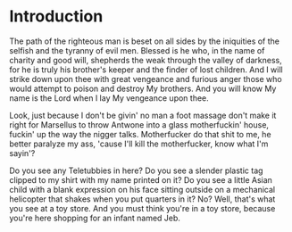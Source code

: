 # Introduction

The path of the righteous man is beset on all sides by the iniquities of the 
selfish and the tyranny of evil men. Blessed is he who, in the name of charity 
and good will, shepherds the weak through the valley of darkness, for he is 
truly his brother's keeper and the finder of lost children. And I will strike 
down upon thee with great vengeance and furious anger those who would attempt 
to poison and destroy My brothers. And you will know My name is the Lord when 
I lay My vengeance upon thee.

Look, just because I don't be givin' no man a foot massage don't make it right 
for Marsellus to throw Antwone into a glass motherfuckin' house, fuckin' up 
the way the nigger talks. Motherfucker do that shit to me, he better paralyze 
my ass, 'cause I'll kill the motherfucker, know what I'm sayin'?

Do you see any Teletubbies in here? Do you see a slender plastic tag clipped 
to my shirt with my name printed on it? Do you see a little Asian child with 
a blank expression on his face sitting outside on a mechanical helicopter that 
shakes when you put quarters in it? No? Well, that's what you see at a toy 
store. And you must think you're in a toy store, because you're here shopping 
for an infant named Jeb.